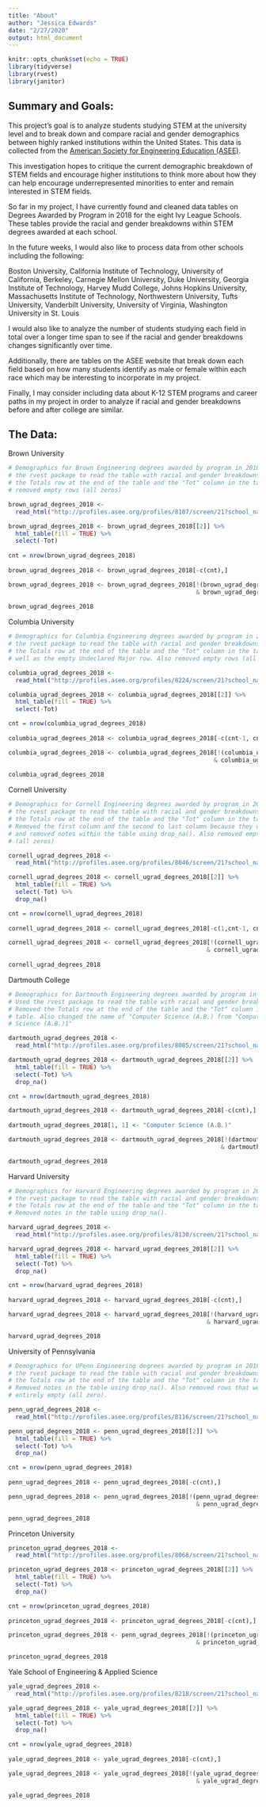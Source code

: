 ```yaml
---
title: "About"
author: "Jessica Edwards"
date: "2/27/2020"
output: html_document
---
```


```r
knitr::opts_chunk$set(echo = TRUE)
library(tidyverse)
library(rvest)
library(janitor)
```

## Summary and Goals:

This project's goal is to analyze students studying STEM at the university level and to break down and compare racial and gender demographics between highly ranked institutions within the United States. This data is collected from the [American Society for Engineering Education (ASEE)](https://www.asee.org/). 

This investigation hopes to critique the current demographic breakdown of STEM fields and encourage higher institutions to think more about how they can help encourage underrepresented minorities to enter and remain interested in STEM fields. 

So far in my project, I have currently found and cleaned data tables on Degrees Awarded by Program in 2018 for the eight Ivy League Schools. These tables provide the racial and gender breakdowns within STEM degrees awarded at each school. 

In the future weeks, I would also like to process data from other schools including the following: 

Boston University,
California Institute of Technology,
University of California, Berkeley,
Carnegie Mellon University,
Duke University,
Georgia Institute of Technology,
Harvey Mudd College,
Johns Hopkins University,
Massachusetts Institute of Technology,
Northwestern University,
Tufts University,
Vanderbilt University,
University of Virginia,
Washington University in St. Louis

I would also like to analyze the number of students studying each field in total over a longer time span to see if the racial and gender breakdowns changes significantly over time. 

Additionally, there are tables on the ASEE website that break down each field based on how many students identify as male or female within each race which may be interesting to incorporate in my project. 

Finally, I may consider including data about K-12 STEM programs and career paths in my project in order to analyze if racial and gender breakdowns before and after college are similar.

## The Data:

Brown University
```r

# Demographics for Brown Engineering degrees awarded by program in 2018. Used
# the rvest package to read the table with racial and gender breakdowns. Removed
# the Totals row at the end of the table and the "Tot" column in the table. Also
# removed empty rows (all zeros)

brown_ugrad_degrees_2018 <-
  read_html("http://profiles.asee.org/profiles/8107/screen/21?school_name=Brown+University") %>% html_nodes("table")

brown_ugrad_degrees_2018 <- brown_ugrad_degrees_2018[[2]] %>%
  html_table(fill = TRUE) %>%
  select(-Tot)
  
cnt = nrow(brown_ugrad_degrees_2018)
  
brown_ugrad_degrees_2018 <- brown_ugrad_degrees_2018[-c(cnt),]

brown_ugrad_degrees_2018 <- brown_ugrad_degrees_2018[!(brown_ugrad_degrees_2018$Male==0 
                                                     & brown_ugrad_degrees_2018$Female==0),]
  
brown_ugrad_degrees_2018
```

Columbia University
```r

# Demographics for Columbia Engineering degrees awarded by program in 2018. Used
# the rvest package to read the table with racial and gender breakdowns. Removed
# the Totals row at the end of the table and the "Tot" column in the table as
# well as the empty Undeclared Major row. Also removed empty rows (all zeros)

columbia_ugrad_degrees_2018 <-
  read_html("http://profiles.asee.org/profiles/8224/screen/21?school_name=Columbia+University") %>% html_nodes("table")

columbia_ugrad_degrees_2018 <- columbia_ugrad_degrees_2018[[2]] %>%
  html_table(fill = TRUE) %>%
  select(-Tot)

cnt = nrow(columbia_ugrad_degrees_2018)
  
columbia_ugrad_degrees_2018 <- columbia_ugrad_degrees_2018[-c(cnt-1, cnt),]

columbia_ugrad_degrees_2018 <- columbia_ugrad_degrees_2018[!(columbia_ugrad_degrees_2018$Male==0 
                                                          & columbia_ugrad_degrees_2018$Female==0),]
  
columbia_ugrad_degrees_2018
```

Cornell University
```r

# Demographics for Cornell Engineering degrees awarded by program in 2018. Used
# the rvest package to read the table with racial and gender breakdowns. Removed
# the Totals row at the end of the table and the "Tot" column in the table.
# Removed the first column and the second to last column because they were empty
# and removed notes within the table using drop_na(). Also removed empty rows
# (all zeros)

cornell_ugrad_degrees_2018 <-
  read_html("http://profiles.asee.org/profiles/8046/screen/21?school_name=Cornell+University") %>% html_nodes("table")

cornell_ugrad_degrees_2018 <- cornell_ugrad_degrees_2018[[2]] %>%
  html_table(fill = TRUE) %>%
  select(-Tot) %>%
  drop_na()

cnt = nrow(cornell_ugrad_degrees_2018)
  
cornell_ugrad_degrees_2018 <- cornell_ugrad_degrees_2018[-c(1,cnt-1, cnt),]

cornell_ugrad_degrees_2018 <- cornell_ugrad_degrees_2018[!(cornell_ugrad_degrees_2018$Male==0 
                                                        & cornell_ugrad_degrees_2018$Female==0),]
  
cornell_ugrad_degrees_2018
```

Dartmouth College
```r

# Demographics for Dartmouth Engineering degrees awarded by program in 2018.
# Used the rvest package to read the table with racial and gender breakdowns.
# Removed the Totals row at the end of the table and the "Tot" column in the
# table. Also changed the name of "Computer Science (A.B.) from "Computer
# Science (A.B.)1"

dartmouth_ugrad_degrees_2018 <-
  read_html("http://profiles.asee.org/profiles/8085/screen/21?school_name=Dartmouth+College") %>% html_nodes("table")

dartmouth_ugrad_degrees_2018 <- dartmouth_ugrad_degrees_2018[[2]] %>%
  html_table(fill = TRUE) %>%
  select(-Tot) %>%
  drop_na()

cnt = nrow(dartmouth_ugrad_degrees_2018)

dartmouth_ugrad_degrees_2018 <- dartmouth_ugrad_degrees_2018[-c(cnt),]
  
dartmouth_ugrad_degrees_2018[1, 1] <- "Computer Science (A.B.)"

dartmouth_ugrad_degrees_2018 <- dartmouth_ugrad_degrees_2018[!(dartmouth_ugrad_degrees_2018$Male==0 
                                                            & dartmouth_ugrad_degrees_2018$Female==0),]

dartmouth_ugrad_degrees_2018
```

Harvard University
```r

# Demographics for Harvard Engineering degrees awarded by program in 2018. Used
# the rvest package to read the table with racial and gender breakdowns. Removed
# the Totals row at the end of the table and the "Tot" column in the table.
# Removed notes in the table using drop_na().

harvard_ugrad_degrees_2018 <-
  read_html("http://profiles.asee.org/profiles/8130/screen/21?school_name=Harvard+University") %>% html_nodes("table")

harvard_ugrad_degrees_2018 <- harvard_ugrad_degrees_2018[[2]] %>%
  html_table(fill = TRUE) %>%
  select(-Tot) %>%
  drop_na()

cnt = nrow(harvard_ugrad_degrees_2018)
  
harvard_ugrad_degrees_2018 <- harvard_ugrad_degrees_2018[-c(cnt),]

harvard_ugrad_degrees_2018 <- harvard_ugrad_degrees_2018[!(harvard_ugrad_degrees_2018$Male==0 
                                                        & harvard_ugrad_degrees_2018$Female==0),]

harvard_ugrad_degrees_2018
```

University of Pennsylvania
```r

# Demographics for UPenn Engineering degrees awarded by program in 2018. Used
# the rvest package to read the table with racial and gender breakdowns. Removed
# the Totals row at the end of the table and the "Tot" column in the table.
# Removed notes in the table using drop_na(). Also removed rows that were
# entirely empty (all zero).

penn_ugrad_degrees_2018 <-
  read_html("http://profiles.asee.org/profiles/8116/screen/21?school_name=University+of+Pennsylvania") %>% html_nodes("table")

penn_ugrad_degrees_2018 <- penn_ugrad_degrees_2018[[2]] %>%
  html_table(fill = TRUE) %>%
  select(-Tot) %>%
  drop_na()

cnt = nrow(penn_ugrad_degrees_2018)
  
penn_ugrad_degrees_2018 <- penn_ugrad_degrees_2018[-c(cnt),]

penn_ugrad_degrees_2018 <- penn_ugrad_degrees_2018[!(penn_ugrad_degrees_2018$Male==0 
                                                     & penn_ugrad_degrees_2018$Female==0),]

penn_ugrad_degrees_2018
```

Princeton University
```r

princeton_ugrad_degrees_2018 <-
  read_html("http://profiles.asee.org/profiles/8068/screen/21?school_name=Princeton+University") %>% html_nodes("table")

princeton_ugrad_degrees_2018 <- princeton_ugrad_degrees_2018[[2]] %>%
  html_table(fill = TRUE) %>%
  select(-Tot) %>%
  drop_na()

cnt = nrow(princeton_ugrad_degrees_2018)
  
princeton_ugrad_degrees_2018 <- princeton_ugrad_degrees_2018[-c(cnt),]

princeton_ugrad_degrees_2018 <- penn_ugrad_degrees_2018[!(princeton_ugrad_degrees_2018$Male==0 
                                                     & princeton_ugrad_degrees_2018$Female==0),]

princeton_ugrad_degrees_2018
```

Yale School of Engineering & Applied Science
```r

yale_ugrad_degrees_2018 <-
  read_html("http://profiles.asee.org/profiles/8218/screen/21?school_name=Yale+School+of+Engineering+%26+Applied+Science") %>% html_nodes("table")

yale_ugrad_degrees_2018 <- yale_ugrad_degrees_2018[[2]] %>%
  html_table(fill = TRUE) %>%
  select(-Tot) %>%
  drop_na()

cnt = nrow(yale_ugrad_degrees_2018)
  
yale_ugrad_degrees_2018 <- yale_ugrad_degrees_2018[-c(cnt),]

yale_ugrad_degrees_2018 <- yale_ugrad_degrees_2018[!(yale_ugrad_degrees_2018$Male==0 
                                                     & yale_ugrad_degrees_2018$Female==0),]

yale_ugrad_degrees_2018
```







